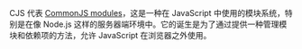 CJS 代表 [CommonJS modules](https://nodejs.org/api/modules.html#modules-commonjs-modules)，这是一种在 JavaScript 中使用的模块系统，特别是在像 Node.js 这样的服务器端环境中。它的诞生是为了通过提供一种管理模块和依赖项的方法，允许 JavaScript 在浏览器之外使用。
